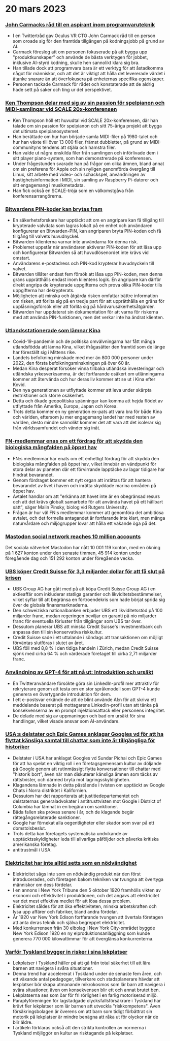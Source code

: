 

<CallToAction />

<Steps>

# 20 mars 2023

### [John Carmacks råd till en aspirant inom programvaruteknik](https://twitter.com/ID_AA_Carmack/status/1637087219591659520?ref=hackernewsgpt.com)

- I en Twittertråd gav Oculus VR CTO John Carmack råd till en person som oroade sig för den framtida tillgången på kodningsjobb på grund av AI.
- Carmack föreslog att om personen fokuserade på att bygga upp "produktkunskaper" och använde de bästa verktygen för jobbet, inklusive AI-styrd kodning, skulle hen sannolikt klara sig bra.
- Han tillade dock att programvara bara är ett verktyg för att åstadkomma något för människor, och att det är viktigt att hålla det levererade värdet i åtanke snarare än att överfokusera på enheternas specifika egenskaper.
- Personen tackade Carmack för rådet och konstaterade att de aldrig hade sett på saker och ting ur det perspektivet.

### [Ken Thompson delar med sig av sin passion för spelpianon och MIDI-samlingar vid SCALE 20x-konferensen](https://www.youtube.com/watch?v=kaandEt_pKw&ref=hackernewsgpt.com)

- Ken Thompson höll ett huvudtal vid SCALE 20x-konferensen, där han talade om sin passion för spelpianon och sitt 75-åriga projekt att bygga det ultimata spelpianosystemet.
- Han berättade om hur han började samla MIDI-filer på 1980-talet och hur han växte till över 13 000 filer, främst dubbletter, på grund av MIDI-communityns tendens att stjäla och hamstra filer.
- Han valde ut några enskilda filer från samlingen och införlivade dem i sitt player piano-system, som han demonstrerade på konferensen.
- Under frågestunden svarade han på frågor om olika ämnen, bland annat om sin preferens för Apple och sin nyligen genomförda övergång till Linux, sitt arbete med video- och schackspel, användningen av hastighetsinformation i MIDI, sin samling av Raspberry Pi-datorer och sitt engagemang i musikmetadata.
- Han fick också en SCALE-tröja som en välkomstgåva från konferensarrangörerna.

### [Bitwardens PIN-koder kan brytas fram](https://ambiso.github.io/bitwarden-pin/?ref=hackernewsgpt.com)

- En säkerhetsforskare har upptäckt att om en angripare kan få tillgång till krypterade valvdata som lagras lokalt på en enhet och användaren konfigurerar en Bitwarden-PIN, kan angriparen bryta PIN-koden och få tillgång till valvets huvudnyckel.
- Bitwarden-klienterna varnar inte användarna för denna risk.
- Problemet uppstår när användaren aktiverar PIN-koden för att låsa upp och konfigurerar Bitwarden så att huvudlösenordet inte krävs vid omstart.
- Användarens e-postadress och PIN-kod krypterar huvudnyckeln till valvet.
- Bitwarden tillåter endast fem försök att låsa upp PIN-koden, men denna gräns upprätthålls endast inom klientens logik. En angripare kan därför direkt angripa de krypterade uppgifterna och prova olika PIN-koder tills uppgifterna har dekrypterats.
- Möjligheten att minska och åtgärda risken omfattar bättre information om risken, att förlita sig på en tredje part för att upprätthålla en gräns för upplåsningsförsök eller att förlita sig på hårdvarusäkerhetsåtgärder.
- Bitwarden har uppdaterat sin dokumentation för att varna för riskerna med att använda PIN-funktionen, men det verkar inte ha ändrat klienten.

### [Utlandsstationerade som lämnar Kina](https://www.persuasion.community/p/leaving-china?ref=hackernewsgpt.com)

- Covid-19-pandemin och de politiska omvälvningarna har fått många utlandsfödda att lämna Kina, vilket ifrågasätter den framtid som de länge har föreställt sig i Mittens rike.
- Landets befolkning minskade med mer än 800 000 personer under 2022, den första befolkningsminskningen på över 60 år.
- Medan Kina desperat försöker vinna tillbaka utländska investeringar och utländska yrkesverksamma, är det fortfarande osäkert om utlänningarna kommer att återvända och hur deras liv kommer att se ut i Kina efter Kovid.
- Den nya generationen av utflyttade kommer att leva under skärpta restriktioner och större osäkerhet.
- Detta och ökade geopolitiska spänningar kan komma att hejda flödet av utflyttade från Amerika, Europa, Japan och Korea.
- Trots detta kommer en ny generation ex-pats att vara bra för både Kina och världen, eftersom ju mer engagemang landet har med resten av världen, desto mindre sannolikt kommer det att vara att det isolerar sig från världssamfundet och vänder sig inåt.

### [FN-medlemmar enas om ett fördrag för att skydda den biologiska mångfalden på öppet hav](https://apnews.com/article/un-oceans-biodiversity-treaty-0b024fa07e8c1947236d8b8491ebf92c?ref=hackernewsgpt.com)

- FN:s medlemmar har enats om ett enhetligt fördrag för att skydda den biologiska mångfalden på öppet hav, vilket innebär en vändpunkt för stora delar av planeten där ett förvirrande lapptäcke av lagar tidigare har hindrat bevarandet.
- Genom fördraget kommer ett nytt organ att inrättas för att hantera bevarandet av livet i haven och inrätta skyddade marina områden på öppet hav.
- Avtalet handlar om att "erkänna att havet inte är en obegränsad resurs och att det krävs globalt samarbete för att använda havet på ett hållbart sätt", säger Malin Pinsky, biolog vid Rutgers University.
- Frågan är hur väl FN:s medlemmar kommer att genomföra det ambitiösa avtalet, och det formella antagandet är fortfarande inte klart, men många naturvårdare och miljögrupper lovar att hålla ett vakande öga på det.

### [Mastodon social network reaches 10 million accounts](https://mastodon.social/@mastodonusercount/110051957865629817?ref=hackernewsgpt.com)

Det sociala nätverket Mastodon har nått 10 001 119 konton, med en ökning på 1 627 konton under den senaste timmen, 45 914 konton under föregående dag och 151 292 konton under föregående vecka.

### [UBS köper Credit Suisse för 3,3 miljarder dollar för att få slut på krisen](https://www.bloomberg.com/news/articles/2023-03-19/ubs-agrees-to-buy-credit-suisse-in-historic-deal-to-end-crisis?ref=hackernewsgpt.com)

- UBS Group AG har gått med på att köpa Credit Suisse Group AG i en aktieaffär som inkluderar statliga garantier och likviditetsbestämmelser, vilket syftar till att begränsa en förtroendekris som hade börjat sprida sig över de globala finansmarknaderna.
- Den schweiziska nationalbanken erbjuder UBS ett likviditetsstöd på 100 miljarder franc, medan regeringen beviljar en garanti på nio miljarder franc för eventuella förluster från tillgångar som UBS tar över.
- Dessutom planerar UBS att minska Credit Suisse's investmentbank och anpassa den till sin konservativa riskkultur.
- Credit Suisse sade i ett uttalande i söndags att transaktionen om möjligt förväntas slutföras i slutet av året.
- UBS föll med 8,8 % i den tidiga handeln i Zürich, medan Credit Suisse sjönk med cirka 64 % och värderade företaget till cirka 2,71 miljarder franc.

### [Användning av GPT-4 för att nå ut: Introduktion och ursäkt](https://twitter.com/brdskggs/status/1637114268876144640?ref=hackernewsgpt.com)

- En Twitteranvändare försökte göra sin LinkedIn-profil mer attraktiv för rekryterare genom att testa om en stor språkmodell som GPT-4 kunde generera en övertygande introduktion för dem.
- I ett e-postsvar erkände de att de blint använde AI:n för att skriva ett meddelande baserat på mottagarens LinkedIn-profil utan att tänka på konsekvenserna av en prompt injektionsattack eller personens integritet.
- De delade med sig av uppmaningen och bad om ursäkt för sina handlingar, vilket visade ansvar som AI-användare.

### [USA:s delstater och Epic Games anklagar Googles vd för att ha flyttat känsliga samtal till chattar som inte är tillgängliga för historiker](http://www.fosspatents.com/2023/03/us-states-epic-games-others-accuse.html?ref=hackernewsgpt.com)

- Delstater i USA har anklagat Googles vd Sundar Pichai och Epic Games för att ha spelat en viktig roll i en företagsgemensam kultur av döljande på Google genom att rutinmässigt flytta konversationer till chattar med "historik bort", även när man diskuterar känsliga ämnen som täcks av rättstvister, och därmed bryta mot lagringsskyldigheten.
- Klagandena lämnade in detta påstående i tvisten om upptäckt av Google Chats i Norra distriktet i Kalifornien.
- Dessutom har det rapporterats att justitiedepartementet och delstaternas generaladvokater i antitrusttvisten mot Google i District of Columbia har lämnat in en begäran om sanktioner.
- Båda fallen ska prövas senare i år, och de klagande begär rättegångsrelaterade sanktioner.
- Google har förnekat alla oegentligheter eller skador som svar på ett domstolsbeslut.
- Trots detta kan företagets systematiska undvikande av upptäcktsskyldigheter leda till allvarliga påföljder och påverka kritiska amerikanska företag.
- antitrustmål i USA.

### [Elektricitet har inte alltid setts som en nödvändighet](https://www.smithsonianmag.com/smart-news/people-had-to-be-convinced-of-the-usefulness-of-electricity-21221094/?ref=hackernewsgpt.com)

- Elektricitet sågs inte som en nödvändig produkt när den först introducerades, och företagen bakom tekniken var tvungna att övertyga människor om dess fördelar.
- I en annons i New York Tribune den 5 oktober 1920 framhölls vikten av ekonomi och effektivitet i produktionen, och det angavs att elektricitet var det mest effektiva medlet för att lösa dessa problem.
- Elektricitet såldes för att öka effektiviteten, minska arbetskraften och lysa upp affärer och fabriker, bland andra fördelar.
- År 1920 var New York Edison fortfarande tvungen att övertala företagen att anta deras teknik och själva begreppet elektricitet.
- Med konkurrensen från 30 elbolag i New York City-området byggde New York Edison 1920 en ny elproduktionsanläggning som kunde generera 770 000 kilowattimmar för att överglänsa konkurrenterna.

### [Varför Tyskland bygger in risker i sina lekplatser](https://www.theguardian.com/world/2021/oct/24/why-germany-is-building-risk-into-its-playgrounds?ref=hackernewsgpt.com)

- Lekplatser i Tyskland håller på att gå från total säkerhet till att lära barnen att navigera i svåra situationer.
- Denna trend har accelererat i Tyskland under de senaste fem åren, och ett växande antal pedagoger, tillverkare och stadsplanerare hävdar att lekplatser bör skapa utmanande mikrokosmos som lär barn att navigera i svåra situationer, även om konsekvensen blir ett och annat brutet ben.
- Lekplatserna ses som öar för fri rörlighet i en farlig motoriserad miljö.
- Paraplyföreningen för lagstadgade olycksfallsförsäkrare i Tyskland har krävt fler lekplatser som lär barnen att utveckla "riskkompetens". Även försäkringsbolagen är överens om att barn som tidigt förbättrat sin motorik på lekplatser är mindre benägna att råka ut för olyckor när de blir äldre.
- I artikeln förklaras också att den strikta kontrollen av normerna i Tyskland möjliggör en kultur av risktagande på lekplatser.

</Steps>
